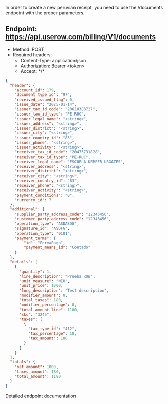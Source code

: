 In order to create a new peruvian receipt, you need to use the /documents endpoint with the proper parameters.

## Endpoint: https://api.userow.com/billing/V1/documents
* Method: POST
* Required headers:
    * Content-Type: application/json
    * Authorization: Bearer \<token\>
    * Accept: \*/\*

```json
{
  "header": {
    "account_id": 179,
    "document_type_id": "97",
    "received_issued_flag": 0,
    "issue_date": "2025-01-14",
    "issuer_tax_id_code": "20610383727",
    "issuer_tax_id_type": "PE-RUC",
    "issuer_legal_name": "<string>",
    "issuer_address": "<string>",
    "issuer_district": "<string>",
    "issuer_city": "<string>",
    "issuer_country_id": "83",
    "issuer_phone": "<string>",
    "issuer_activity": "<string>",
    "receiver_tax_id_code": "20473731828",
    "receiver_tax_id_type": "PE-RUC",
    "receiver_legal_name": "ESCUELA KEMPER URGATES",
    "receiver_address": "<string>",
    "receiver_district": "<string>",
    "receiver_city": "<string>",
    "receiver_country_id": "83",
    "receiver_phone": "<string>",
    "receiver_activity": "<string>",
    "payment_conditions": "0",
    "currency_id": 7
  },
  "additional": {
  	"supplier_party_address_code": "12345456",
  	"customer_party_address_code": "12343456",
  	"operation_type": "ASDASDG",
  	"signature_id": "ASDFG",
  	"operation_type": "0101",
  	"payment_terms": {
		"id": "FormaPago",
		"payment_means_id": "Contado"
	}
  },
  "details": [
    {
      "quantity": 1,
      "line_description": "Prueba ROW",
      "unit_measure": "NIU",
      "unit_price": 1000,
      "long_description": "Test descripcion",
      "modifier_amount": 0,
      "total_taxes": 180,
      "modifier_percentage": 0,
      "total_amount_line": 1180,
      "sku": "3245",
      "taxes": [
        {
          "tax_type_id": "412",
          "tax_percentage": 18,
          "tax_amount": 180
        }
      ]
    }
  ],
  "totals": {
    "net_amount": 1000,
    "taxes_amount": 180,
    "total_amount": 1180
  }
}
```


<CardGroup cols={1}>
    <Card
        title="API Reference POST /documents"
        icon="terminal"
        href="/api-reference/endpoint/create-a-new-document"
    >
        Detailed endpoint documentation
    </Card>
</CardGroup>